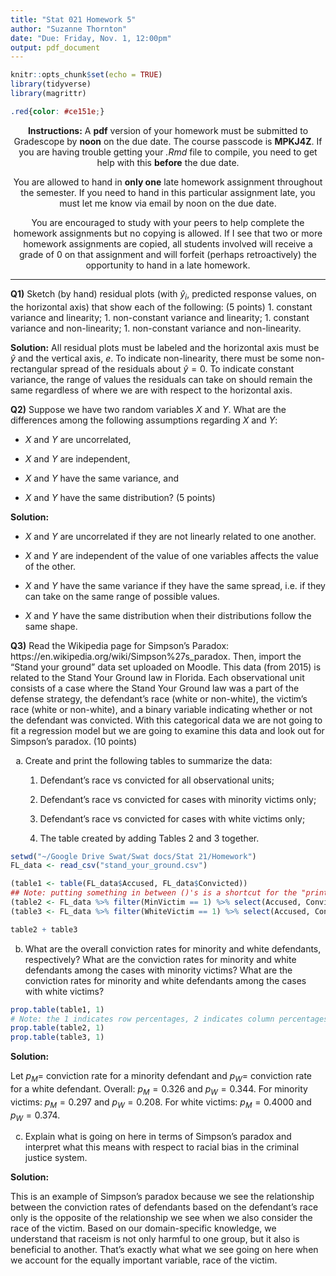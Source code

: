 ```yaml
---
title: "Stat 021 Homework 5"
author: "Suzanne Thornton"
date: "Due: Friday, Nov. 1, 12:00pm"
output: pdf_document
---
```



```r
knitr::opts_chunk$set(echo = TRUE)
library(tidyverse) 
library(magrittr)
```


```css
.red{color: #ce151e;}
```

<center>**Instructions:** A **pdf** version of your homework must be submitted to Gradescope by **noon** on the due date. The course passcode is **MPKJ4Z**. If you are having trouble getting your *.Rmd* file to compile, you need to get help with this  **before** the due date. 

You are allowed to hand in **only one** late homework assignment throughout the semester. If you need to hand in this particular assignment late, you must let me know via email by noon on the due date.

You are encouraged to study with your peers to help complete the homework assignments but no copying is allowed. If I see that two or more homework assignments are copied, all students involved will receive a grade of $0$ on that assignment and will forfeit (perhaps retroactively) the opportunity to hand in a late homework. </center> 

***

**Q1)** Sketch (by hand) residual plots (with $\hat{y}_i$, predicted response values, on the horizontal axis) that show each of the following: (5 points)
  1. constant variance and linearity; 
  1. non-constant variance and linearity; 
  1. constant variance and non-linearity;
  1. non-constant variance and non-linearity. 
  
**Solution:**
All residual plots must be labeled and the horizontal axis must be $\hat{y}$ and the vertical axis, $e$. To indicate non-linearity, there must be some non-rectangular spread of the residuals about $\hat{y}=0$. To indicate constant variance, the range of values the residuals can take on should remain the same regardless of where we are with respect to the horizontal axis. 
  
  
**Q2)** Suppose we have two random variables $X$ and $Y$. What are the differences among the following assumptions regarding $X$ and $Y$: 

- $X$ and $Y$ are uncorrelated, 
  
- $X$ and $Y$ are independent, 
  
- $X$ and $Y$ have the same variance, and 
  
- $X$ and $Y$ have the same distribution? (5 points)


**Solution:**

- $X$ and $Y$ are uncorrelated if they are not linearly related to one another. 

- $X$ and $Y$ are independent of the value of one variables affects the value of the other. 

- $X$ and $Y$ have the same variance if they have the same spread, i.e. if they can take on the same range of possible values.  

- $X$ and $Y$ have the same distribution when their distributions follow the same shape. 


**Q3)** Read the Wikipedia page for Simpson's Paradox: https://en.wikipedia.org/wiki/Simpson%27s_paradox. Then, import the "Stand your ground" data set uploaded on Moodle. This data (from 2015) is related to the Stand Your Ground law in Florida. Each observational unit consists of a case where the Stand Your Ground law was a part of the defense strategy, the defendant's race (white or non-white), the victim's race (white or non-white), and a binary variable indicating whether or not the defendant was convicted. With this categorical data we are not going to fit a regression model but we are going to examine this data and look out for Simpson's paradox. (10 points)

a) Create and print the following tables to summarize the data: 

    1. Defendant's race vs convicted for all observational units; 
    
    1. Defendant's race vs convicted for cases with minority victims only; 

    1. Defendant's race vs convicted for cases with white victims only; 

    1. The table created by adding Tables 2 and 3 together.
  
  
```r
setwd("~/Google Drive Swat/Swat docs/Stat 21/Homework")
FL_data <- read_csv("stand_your_ground.csv")

(table1 <- table(FL_data$Accused, FL_data$Convicted))  
## Note: putting something in between ()'s is a shortcut for the "print()" function 
(table2 <- FL_data %>% filter(MinVictim == 1) %>% select(Accused, Convicted) %>% table())
(table3 <- FL_data %>% filter(WhiteVictim == 1) %>% select(Accused, Convicted) %>% table())

table2 + table3
```
  
b) What are the overall conviction rates for minority and white defendants, respectively? What are the conviction rates for minority and white defendants among the cases with minority victims? What are the conviction rates for minority and white defendants among the cases with white victims? 

```r
prop.table(table1, 1) 
# Note: the 1 indicates row percentages, 2 indicates column percentages
prop.table(table2, 1) 
prop.table(table3, 1) 

```

**Solution:**

Let $p_M=$ conviction rate for a minority defendant and $p_W=$ conviction rate for a white defendant. Overall: $p_M = 0.326$ and $p_W = 0.344$. For minority victims: $p_M=0.297$ and $p_W=0.208$. For white victims: $p_M = 0.4000$ and $p_W=0.374$. 

c) Explain what is going on here in terms of Simpson's paradox and interpret what this means with respect to racial bias in the criminal justice system. 

**Solution:**

This is an example of Simpson's paradox because we see the relationship between the conviction rates of defendants based on the defendant's race only is the opposite of the relationship we see when we also consider the race of the victim. Based on our domain-specific knowledge, we understand that raceism is not only harmful to one group, but it also is beneficial to another. That's exactly what what we see going on here when we account for the equally important variable, race of the victim.


